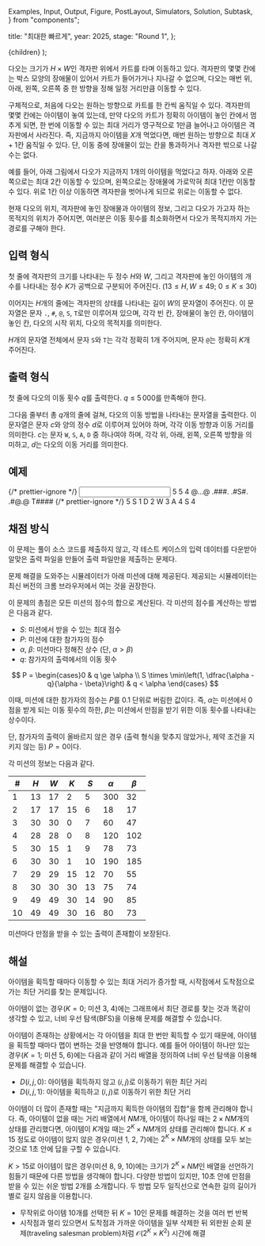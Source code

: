   Examples,
  Input,
  Output,
  Figure,
  PostLayout,
  Simulators,
  Solution,
  Subtask,
} from "components";

  title: "최대한 빠르게",
  year: 2025,
  stage: "Round 1",
};

  <PostLayout meta={meta}>{children}</PostLayout>
);

다오는 크기가 $H \times W$인 격자판 위에서 카트를 타며 이동하고 있다.
격자판의 몇몇 칸에는 박스 모양의 장애물이 있어서
카트가 들어가거나 지나갈 수 없으며,
다오는 매번 위, 아래, 왼쪽, 오른쪽 중 한 방향을 정해
일정 거리만큼 이동할 수 있다.

구체적으로, 처음에 다오는 원하는 방향으로 카트를 한 칸씩 움직일 수 있다.
격자판의 몇몇 칸에는 아이템이 놓여 있는데,
만약 다오의 카트가 정확히 아이템이 놓인 칸에서 멈추게 되면,
한 번에 이동할 수 있는 최대 거리가 영구적으로 $1$만큼 늘어나고
아이템은 격자판에서 사라진다.
즉, 지금까지 아이템을 $X$개 먹었다면,
매번 원하는 방향으로 최대 $X + 1$칸 움직일 수 있다.
단, 이동 중에 장애물이 있는 칸을 통과하거나 격자판 밖으로 나갈 수는 없다.

예를 들어, 아래 그림에서 다오가 지금까지 $1$개의 아이템을 먹었다고 하자.
아래와 오른쪽으로는 최대 $2$칸 이동할 수 있으며,
왼쪽으로는 장애물에 가로막혀 최대 $1$칸만 이동할 수 있다.
위로 $1$칸 이상 이동하면 격자판을 벗어나게 되므로 위로는 이동할 수 없다.

<div style={{ display: "flex" }}>
  <Figure
    src="/2025/r1-08-f6493351-4167-4958-8487-4b2164bb8660.png"
    width={720}
  />
</div>

현재 다오의 위치, 격자판에 놓인 장애물과 아이템의 정보,
그리고 다오가 가고자 하는 목적지의 위치가 주어지면,
여러분은 이동 횟수를 최소화하면서
다오가 목적지까지 가는 경로를 구해야 한다.

## 입력 형식

첫 줄에 격자판의 크기를 나타내는 두 정수 $H$와 $W$,
그리고 격자판에 놓인 아이템의 개수를 나타내는 정수 $K$가
공백으로 구분되어 주어진다.
($13 \le H, W \le 49;$ $0 \le K \le 30$)

이어지는 $H$개의 줄에는 격자판의 상태를 나타내는 길이 $W$의 문자열이 주어진다.
이 문자열은 문자 `.`, `#`, `@`, `S`, `T`로만 이루어져 있으며,
각각 빈 칸, 장애물이 놓인 칸, 아이템이 놓인 칸, 다오의 시작 위치,
다오의 목적지를 의미한다.

$H$개의 문자열 전체에서
문자 `S`와 `T`는 각각 정확히 $1$개 주어지며,
문자 `@`는 정확히 $K$개 주어진다.

## 출력 형식

첫 줄에 다오의 이동 횟수 $q$를 출력한다.
$q \le 5\,000$를 만족해야 한다.

그다음 줄부터 총 $q$개의 줄에 걸쳐,
다오의 이동 방법을 나타내는 문자열을 출력한다.
이 문자열은 문자 $c$와 양의 정수 $d$로 이루어져 있어야 하며,
각각 이동 방향과 이동 거리를 의미한다.
$c$는 문자 `W`, `S`, `A`, `D` 중 하나여야 하며,
각각 위, 아래, 왼쪽, 오른쪽 방향을 의미하고,
$d$는 다오의 이동 거리를 의미한다.

## 예제

<Examples>
  {/* prettier-ignore */}
  <Input>
5 5 4
@...@
.###.
.#S#.
.#@.@
T####
  </Input>
  {/* prettier-ignore */}
  <Output>
5
S 1
D 2
W 3
A 4
S 4
  </Output>
</Examples>

## 채점 방식

이 문제는 풀이 소스 코드를 제출하지 않고,
각 테스트 케이스의 입력 데이터를 다운받아
알맞은 출력 파일을 만들어 출력 파일만을 제출하는 문제다.

문제 해결을 도와주는 시뮬레이터가 아래 미션에 대해 제공된다.
제공되는 시뮬레이터는 최신 버전의 크롬 브라우저에서 여는 것을 권장한다.

<Simulators
  urlPrefix="https://d1mtpjbeu91dvn.cloudfront.net/asap-gi9odqqtg0/"
  count={10}
/>

이 문제의 총점은 모든 미션의 점수의 합으로 계산된다.
각 미션의 점수를 계산하는 방법은 다음과 같다.

- $S$: 미션에서 받을 수 있는 최대 점수
- $P$: 미션에 대한 참가자의 점수
- $\alpha$, $\beta$: 미션마다 정해진 상수 (단, $\alpha>\beta$)
- $q$: 참가자의 출력에서의 이동 횟수

$$
P = \begin{cases}0 & q \ge \alpha \\ S \times \min\left(1, \dfrac{\alpha - q}{\alpha - \beta}\right) & q < \alpha \end{cases}
$$

이때, 미션에 대한 참가자의 점수는 $P$를 $0.1$ 단위로 버림한 값이다.
즉, $\alpha$는 미션에서 $0$점을 받게 되는 이동 횟수의 하한,
$\beta$는 미션에서 만점을 받기 위한 이동 횟수를 나타내는 상수이다.

단, 참가자의 출력이 올바르지 않은 경우
(출력 형식을 맞추지 않았거나, 제약 조건을 지키지 않는 등)
$P = 0$이다.

각 미션의 정보는 다음과 같다.

| #    | $H$  | $W$  | $K$  | $S$  | $\alpha$ | $\beta$ |
| ---  | ---  | ---  | ---  | ---  | ---      | ---     |
| $1$  | $13$ | $17$ | $2$  | $5$  | $300$    | $32$    |
| $2$  | $17$ | $17$ | $15$ | $6$  | $18$     | $17$    |
| $3$  | $30$ | $30$ | $0$  | $7$  | $60$     | $47$    |
| $4$  | $28$ | $28$ | $0$  | $8$  | $120$    | $102$   |
| $5$  | $30$ | $15$ | $1$  | $9$  | $78$     | $73$    |
| $6$  | $30$ | $30$ | $1$  | $10$ | $190$    | $185$   |
| $7$  | $29$ | $29$ | $15$ | $12$ | $70$     | $55$    |
| $8$  | $30$ | $30$ | $30$ | $13$ | $75$     | $74$    |
| $9$  | $49$ | $49$ | $30$ | $14$ | $90$     | $85$    |
| $10$ | $49$ | $49$ | $30$ | $16$ | $80$     | $73$    |

미션마다 만점을 받을 수 있는 출력이 존재함이 보장된다.

## 해설

<Solution>
아이템을 획득할 때마다 이동할 수 있는 최대 거리가 증가할 때, 시작점에서 도착점으로 가는 최단 거리를 찾는 문제입니다.

아이템이 없는 경우($K = 0;$ 미션 3, 4)에는 그래프에서 최단 경로를 찾는 것과 똑같이 생각할 수 있고,
너비 우선 탐색(BFS)을 이용해 문제를 해결할 수 있습니다.

아이템이 존재하는 상황에서는 각 아이템을 최대 한 번만 획득할 수 있기 때문에, 아이템을 획득할 때마다
맵이 변하는 것을 반영해야 합니다. 예를 들어 아이템이 하나만 있는 경우($K = 1;$ 미션 5, 6)에는 다음과 같이
거리 배열을 정의하여 너비 우선 탐색을 이용해 문제를 해결할 수 있습니다.
* $D(i, j, 0)$: 아이템을 획득하지 않고 $(i, j)$로 이동하기 위한 최단 거리
* $D(i, j, 1)$: 아이템을 획득하고 $(i, j)$로 이동하기 위한 최단 거리

아이템이 더 많이 존재할 때는 "지금까지 획득한 아이템의 집합"을 함께 관리해야 합니다.
즉, 아이템이 없을 때는 거리 배열에서 $NM$개, 아이템이 하나일 때는 $2 \times NM$개의 상태를 관리했다면,
아이템이 $K$개일 때는 $2^K \times NM$개의 상태를 관리해야 합니다.
$K \le 15$ 정도로 아이템이 많지 않은 경우(미션 1, 2, 7)에는 $2^K \times NM$개의 상태를 모두 보는 것으로
$1$초 안에 답을 구할 수 있습니다.

$K > 15$로 아이템이 많은 경우(미션 8, 9, 10)에는 크기가 $2^K \times NM$인 배열을 선언하기 힘들기 때문에
다른 방법을 생각해야 합니다.
다양한 방법이 있지만, $10$초 안에 만점을 받을 수 있는 쉬운 방법 $2$개를 소개합니다.
두 방법 모두 일직선으로 연속한 길의 길이가 별로 길지 않음을 이용합니다.

* 무작위로 아이템 $10$개를 선택한 뒤 $K = 10$인 문제를 해결하는 것을 여러 번 반복
* 시작점과 멀리 있으면서 도착점과 가까운 아이템을 일부 삭제한 뒤 외판원 순회 문제(traveling salesman problem)처럼
  $\mathcal{O}\left( 2^K \times K^2 \right)$ 시간에 해결

</Solution>

